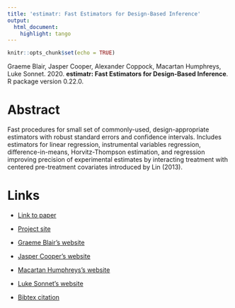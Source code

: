 ```yaml
---
title: 'estimatr: Fast Estimators for Design-Based Inference'
output:
  html_document:
    highlight: tango
---
```


```r
knitr::opts_chunk$set(echo = TRUE)
```

Graeme Blair, Jasper Cooper, Alexander Coppock, Macartan Humphreys, Luke Sonnet. 2020. <b>estimatr: Fast Estimators for Design-Based Inference</b>. R package version 0.22.0.

# Abstract
Fast procedures for small set of commonly-used, design-appropriate estimators with robust standard errors and confidence intervals. Includes estimators for linear regression, instrumental variables regression, difference-in-means, Horvitz-Thompson estimation, and regression improving precision of experimental estimates by interacting treatment with centered pre-treatment covariates introduced by Lin (2013).

# Links
 - <a href='blair_etal_2018b.pdf' target='_blank'>Link to paper</a>
 - <a href='https://declaredesign.org/r/estimatr/'target='_blank'>Project site</a>

 - <a href= 'https://graemeblair.com' target='_blank'>Graeme Blair's website</a>
 - <a href= 'http://jasper-cooper.com' target='_blank'>Jasper Cooper's website</a>
 - <a href= 'http://macartan.nyc' target='_blank'>Macartan Humphreys's website</a>
 - <a href= 'https://lukesonnet.com' target='_blank'>Luke Sonnet's website</a>
 - <a href='blair_etal_2018b.txt'target='_blank'>Bibtex citation</a>


